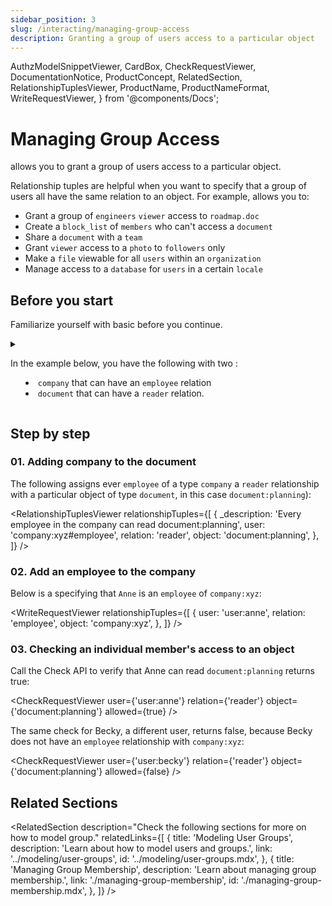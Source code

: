 ```yaml
---
sidebar_position: 3
slug: /interacting/managing-group-access
description: Granting a group of users access to a particular object 
---
```


  AuthzModelSnippetViewer,
  CardBox,
  CheckRequestViewer,
  DocumentationNotice,
  ProductConcept,
  RelatedSection,
  RelationshipTuplesViewer,
  ProductName,
  ProductNameFormat,
  WriteRequestViewer,
} from '@components/Docs';

# Managing Group Access

<DocumentationNotice />

<ProductName format={ProductNameFormat.ShortForm}/> allows you to grant a group of users access to a particular object.

<CardBox title="When to use" appearance="filled">

Relationship tuples are helpful when you want to specify that a group of users all have the same relation to an object. For example, <ProductName format={ProductNameFormat.ShortForm}/> allows you to:

- Grant a group of `engineers` `viewer` access to `roadmap.doc`
- Create a `block_list` of `members` who can't access a `document`
- Share a `document` with a `team`
- Grant `viewer` access to a `photo` to `followers` only
- Make a `file` viewable for all `users` within an `organization`
- Manage access to a `database` for `users` in a certain `locale`

</CardBox>

## Before you start

Familiarize yourself with basic <ProductConcept /> before you continue.

<details>
<summary>

In the example below, you have the following <ProductConcept section="what-is-an-authorization-model" linkName="authorization model" /> with two <ProductConcept section="what-is-a-type" linkName="types" />:

- `company` that can have an `employee` relation
- `document` that can have a `reader` relation.

</summary>

<AuthzModelSnippetViewer
  configuration={{
    schema_version: '1.1',
    type_definitions: [
      {
        type: 'user',
      },
      {
        type: 'company',
        relations: {
          employee: {
            this: {},
          },
        },
        metadata: {
          relations: {
            employee: { directly_related_user_types: [{ type: 'user' }] },
          },
        },
      },
      {
        type: 'document',
        relations: {
          reader: {
            this: {},
          },
        },
        metadata: {
          relations: {
            reader: { directly_related_user_types: [{ type: 'company', relation: 'employee' }] },
          },
        },
      },
    ],
  }}
/>

<hr />

In addition, the following concepts are important to group access management:

### Modeling user groups

<ProductName format={ProductNameFormat.ShortForm}/> allows you to add users to groups and grant groups access to an object. [For more information, see User Groups.](../modeling/user-groups.mdx)

### <ProductName format={ProductNameFormat.ShortForm}/> concepts

- A <ProductConcept section="what-is-a-type" linkName="Type" />: a class of objects that have similar characteristics
- A <ProductConcept section="what-is-a-user" linkName="User" />: an entity in the system that can be related to an object
- A <ProductConcept section="what-is-a-relation" linkName="Relation" />: a string defined in the type definition of an authorization model that defines the possibility of a relationship between an object of the same type as the type definition and a user in the system
- An <ProductConcept section="what-is-an-object" linkName="Object" />: represents an entity in the system. Users' relationships to it can be define through relationship tuples and the authorization model
- A <ProductConcept section="what-is-a-relationship-tuple" linkName="Relationship Tuple" />: a grouping consisting of a user, a relation and an object stored in <ProductName format={ProductNameFormat.ShortForm}/>

</details>

## Step by step

### 01. Adding company to the document

The following <ProductConcept section="what-is-a-relationship-tuple" linkName="Relationship Tuple" /> assigns ever `employee` of a type `company`  a `reader` relationship with a particular object of type `document`, in this case `document:planning`):

<RelationshipTuplesViewer
  relationshipTuples={[
    {
      _description: 'Every employee in the company can read document:planning',
      user: 'company:xyz#employee',
      relation: 'reader',
      object: 'document:planning',
    },
  ]}
/>

### 02. Add an employee to the company

Below is a <ProductConcept section="what-is-a-relationship-tuple" linkName="relationship tuple" /> specifying that `Anne` is an `employee` of `company:xyz`:

<WriteRequestViewer
  relationshipTuples={[
    {
      user: 'user:anne',
      relation: 'employee',
      object: 'company:xyz',
    },
  ]}
/>

### 03. Checking an individual member's access to an object

Call the Check API to verify that Anne can read `document:planning` returns true:

<CheckRequestViewer user={'user:anne'} relation={'reader'} object={'document:planning'} allowed={true} />

The same check for Becky, a different user, returns false, because Becky does not have an `employee` relationship with `company:xyz`:

<CheckRequestViewer user={'user:becky'} relation={'reader'} object={'document:planning'} allowed={false} />

## Related Sections

<RelatedSection
  description="Check the following sections for more on how to model group."
  relatedLinks={[
    {
      title: 'Modeling User Groups',
      description: 'Learn about how to model users and groups.',
      link: '../modeling/user-groups',
      id: '../modeling/user-groups.mdx',
    },
    {
      title: 'Managing Group Membership',
      description: 'Learn about managing group membership.',
      link: './managing-group-membership',
      id: './managing-group-membership.mdx',
    },
  ]}
/>
